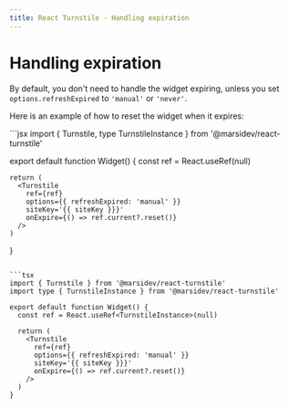 ```yaml
---
title: React Turnstile - Handling expiration
---
```


# Handling expiration

By default, you don't need to handle the widget expiring, unless you set `options.refreshExpired` to `'manual'` or `'never'`.

Here is an example of how to reset the widget when it expires:

<CodeGroup>
  ```jsx
  import { Turnstile, type TurnstileInstance } from '@marsidev/react-turnstile'

  export default function Widget() {
    const ref = React.useRef<TurnstileInstance>(null)

    return (
      <Turnstile
        ref={ref}
        options={{ refreshExpired: 'manual' }}
        siteKey='{{ siteKey }}}'
        onExpire={() => ref.current?.reset()}
      />
    )
  }
  ```

  ```tsx
  import { Turnstile } from '@marsidev/react-turnstile'
  import type { TurnstileInstance } from '@marsidev/react-turnstile'

  export default function Widget() {
    const ref = React.useRef<TurnstileInstance>(null)

    return (
      <Turnstile
        ref={ref}
        options={{ refreshExpired: 'manual' }}
        siteKey='{{ siteKey }}}'
        onExpire={() => ref.current?.reset()}
      />
    )
  }
  ```
</CodeGroup>
